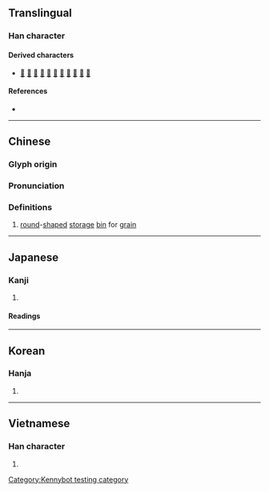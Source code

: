 {{character info}}
==Translingual==

===Han character===
{{Han char|rn=31|rad=囗|as=05|sn=8|four=60904|canj=WHD|ids=⿴囗禾}}

====Derived characters====
* [[𢛕]] [[棞]] [[碅]] [[稛]] [[蜠]] [[䠅]] [[菌]] [[箘]] [[𧼐]] [[麕]] [[𩓽]]

====References====
* {{Han ref|kx=0217.320|dkj=04742|dj=0445.200|hdz=10717.090|uh=56F7|ud=22263|bh=CBF0|bd=52208}}

----

==Chinese==
{{zh-forms}}

===Glyph origin===
{{Han etym}}

===Pronunciation===
{{zh-pron
|m=囷
|c=kwan1
|mc=y
|oc=y
|ma=
|cat=n
}}

===Definitions===
{{zh-hanzi}}

# [[round]]-[[shape]]d [[storage]] [[bin]] for [[grain]]

----

==Japanese==

===Kanji===
{{ja-kanji|grade=|rs=囗05}}

# {{rfdef|ja|sort=囗05}}

====Readings====
{{ja-readings
|goon=[[こん]] (kon)
|kanon=[[きん]] (kin)
|kun=[[くら]] (kura)}}

----

==Korean==

===Hanja===
{{ko-hanja|hangeul=균|rv=gyun|mr=kyun}}

# {{rfdef|ko|sort=囗05}}

----

==Vietnamese==

===Han character===
{{vi-hantu|khuân|rs=囗05}}

# {{rfdef|vi|sort=囗05}}

[[Category:Kennybot testing category]]